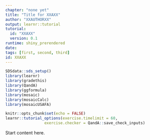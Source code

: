 ```yaml
---
chapter: "none yet"
title: "Title for XXAXX"
author: "XXAUTHORXX"
output: learnr::tutorial
tutorial:
  id: "XXAXX"
  version: 0.1
runtime: shiny_prerendered
date: 
tags: [first, second, third]
id: XXAXX
---
```


```r
SDSdata::sds_setup()
library(learnr)
library(gradethis)
library(QandA)
library(ggformula)
library(mosaic)
library(mosaicCalc)
library(mosaicUSAFA)

knitr::opts_chunk$set(echo = FALSE)
learnr::tutorial_options(exercise.timelimit = 60, 
                 exercise.checker = QandA::save_check_inputs)
```

Start content here.


